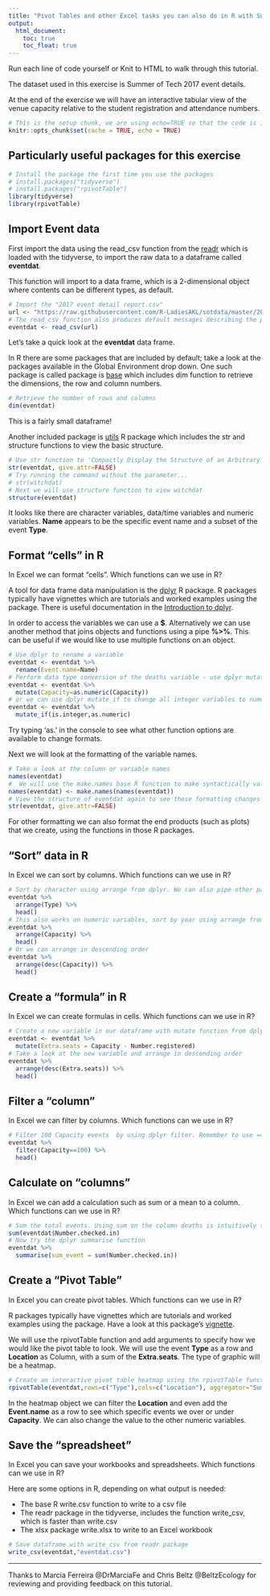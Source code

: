 ```yaml
---
title: "Pivot Tables and other Excel tasks you can also do in R with Summer of Tech event data"
output: 
  html_document: 
    toc: true
    toc_float: true
---
```


Run each line of code yourself or Knit to HTML to walk through this tutorial.

The dataset used in this exercise is Summer of Tech 2017 event details. 

At the end of the exercise we will have an interactive tabular view of the venue capacity relative to the student registration and attendance numbers.

```r
# This is the setup chunk, we are using echo=TRUE so that the code is included in the R Markdown document
knitr::opts_chunk$set(cache = TRUE, echo = TRUE)
```

## Particularly useful packages for this exercise

```r
# Install the package the first time you use the packages
# install.packages("tidyverse")
# install.packages("rpivotTable")
library(tidyverse)
library(rpivotTable)
```

## Import Event data

First import the data using the read_csv function from the [readr](https://cran.r-project.org/web/packages/readr/index.html R package) which is loaded with the tidyverse, to import the raw data to a dataframe called **eventdat**.

This function will import to a data frame, which is a 2-dimensional object where contents can be different types, as default.

```r
# Import the "2017 event detail report.csv" 
url <- "https://raw.githubusercontent.com/R-LadiesAKL/sotdata/master/2017%20event%20detail%20report.csv"
# The read_csv function also produces default messages describing the parsing of columns which is converting the columns into different types.
eventdat <- read_csv(url)
```

Let's take a quick look at the **eventdat** data frame. 

In R there are some packages that are included by default; take a look at the packages available in the Global Environment drop down. One such package is called package is [base](https://stat.ethz.ch/R-manual/R-devel/library/base/html/00Index.html) which includes dim function to retrieve the dimensions, the row and column numbers.

```r
# Retrieve the number of rows and columns
dim(eventdat)
```

This is a fairly small dataframe!

Another included package is [utils](https://cran.r-project.org/web/packages/R.utils/index.html) R package which includes the str and structure functions to view the basic structure. 

```r
# Use str function to 'Compactly Display the Structure of an Arbitrary R Object'. All R objects store additional attributes to store metadata about an object. In this str function we set the give.attr to FALSE to exclude these attributes.
str(eventdat, give.attr=FALSE)
# Try running the command without the parameter...
# str(witchdat)
# Next we will use structure function to view witchdat 
structure(eventdat)
```

It looks like there are character variables, data/time variables and numeric variables.
**Name** appears to be the specific event name and a subset of the event **Type**.

##  Format "cells" in R

In Excel we can format "cells". Which functions can we use in R?

A tool for data frame data manipulation is the  [dplyr](https://cran.r-project.org/web/packages/dplyr/index.html) R package. R packages typically have vignettes which are tutorials and worked examples using the package. There is useful documentation in the [Introduction to dplyr](https://cran.r-project.org/web/packages/dplyr/vignettes/dplyr.html).

In order to access the variables we can use a **$**. Alternatively we can use another method that joins objects and functions using a pipe **%>%**. This can be useful if we would like to use multiple functions on an object. 

```r
# Use dplyr to rename a variable
eventdat <- eventdat %>% 
  rename(Event.name=Name)
# Perform data type conversion of the deaths variable - use dplyr mutate to change 1 variable
eventdat <- eventdat %>% 
  mutate(Capacity=as.numeric(Capacity))
# or we can use dplyr mutate_if to change all integer variables to numeric variables
eventdat <- eventdat %>% 
  mutate_if(is.integer,as.numeric)
```

Try typing 'as.' in the console to see what other function options are available to change formats.

Next we will look at the formatting of the variable names. 

```r
# Take a look at the column or variable names
names(eventdat)
#  We will use the make.names base R function to make syntactically valid names of the column variables for further analysis and output in R Markdown. For these names, it adds a "." to the spaces in the names
names(eventdat) <- make.names(names(eventdat))
# View the structure of eventdat again to see these formatting changes
str(eventdat, give.attr=FALSE)
```

For other formatting we can also format the end products (such as plots) that we create, using the functions in those R packages.

##  "Sort" data in R

In Excel we can sort by columns. Which functions can we use in R?

```r
# Sort by character using arrange from dplyr. We can also pipe other packages functions such as head from the utils package.
eventdat %>% 
  arrange(Type) %>% 
  head()
# This also works on numeric variables, sort by year using arrange from dplyr
eventdat %>% 
  arrange(Capacity) %>% 
  head()
# Or we can arrange in descending order
eventdat %>% 
  arrange(desc(Capacity)) %>% 
  head()
```

##  Create a "formula" in R

In Excel we can create formulas in cells. Which functions can we use in R?

```r
# Create a new variable in our dataframe with mutate function from dplyr. 
eventdat <- eventdat %>% 
  mutate(Extra.seats = Capacity - Number.registered)
# Take a look at the new variable and arrange in descending order
eventdat %>% 
  arrange(desc(Extra.seats)) %>% 
  head()
```

##  Filter a "column"

In Excel we can filter by columns. Which functions can we use in R?

```r
# Filter 100 Capacity events  by using dplyr filter. Remember to use == for equals in R, whereas = is an assignment in R.
eventdat %>% 
  filter(Capacity==100) %>% 
  head()
```

##  Calculate on "columns"

In Excel we can add a calculation such as sum or a mean to a column. Which functions can we use in R?

```r
# Sum the total events. Using sum on the column deaths is intuitively the same way of calculating this sum in Excel total event attendances 
sum(eventdat$Number.checked.in)
# Now try the dplyr summarise function
eventdat %>% 
  summarise(sum_event = sum(Number.checked.in))
```

##  Create a "Pivot Table"

In Excel you can create pivot tables. Which functions can we use in R?

R packages typically have vignettes which are tutorials and worked examples using the package. Have a look at this package's [vignette](https://cran.r-project.org/web/packages/rpivotTable/vignettes/rpivotTableIntroduction.html).

We will use the rpivotTable function and add arguments to specify how we would like the pivot table to look. We will use the event **Type** as a row and **Location** as Column, with a sum of the **Extra.seats**. The type of graphic will be a heatmap.

```r
# Create an interactive pivot table heatmap using the rpivotTable function and package
rpivotTable(eventdat,rows=c("Type"),cols=c("Location"), aggregator="Sum", vals="Extra.seats", rendererName = "Heatmap")
```
  
In the heatmap object we can filter the **Location** and even add the **Event.name** as a row to see which specific events we over or under **Capacity**. We can also change the value to the other numeric variables.

## Save the "spreadsheet"

In Excel you can save your workbooks and spreadsheets. Which functions can we use in R?

Here are some options in R, depending on what output is needed:  

- The base R write.csv function to write to a csv file  
- The readr package in the tidyverse, includes the function write_csv, which is faster than write.csv  
- The xlsx package write.xlsx to write to an Excel workbook  


```r
# Save dataframe with write_csv from readr package
write_csv(eventdat,"eventdat.csv")
```


***  


  
Thanks to Marcia Ferreira @DrMarciaFe and Chris Beltz @BeltzEcology for reviewing and providing feedback on this tutorial.
